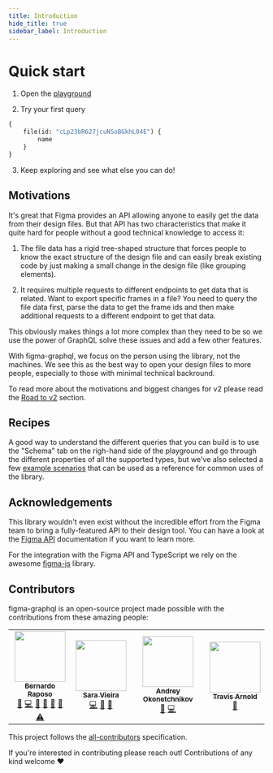 ```yaml
---
title: Introduction
hide_title: true
sidebar_label: Introduction
---
```


# Quick start

1. Open the <a href="/playground" target="_blank">playground</a>

2. Try your first query

```graphql
{
    file(id: "cLp23bR627jcuNSoBGkhL04E") {
        name
    }
}
```

3. Keep exploring and see what else you can do!

## Motivations

It's great that Figma provides an API allowing anyone to easily get the data from their design files. But that API has two characteristics that make it quite hard for people without a good technical knowledge to access it:

1. The file data has a rigid tree-shaped structure that forces people to know the exact structure of the design file and can easily break existing code by just making a small change in the design file (like grouping elements).

2. It requires multiple requests to different endpoints to get data that is related. Want to export specific frames in a file? You need to query the file data first, parse the data to get the frame ids and then make additional requests to a different endpoint to get that data.

This obviously makes things a lot more complex than they need to be so we use the power of GraphQL solve these issues and add a few other features.

With figma-graphql, we focus on the person using the library, not the machines. We see this as the best way to open your design files to more people, especially to those with minimal technical backround.

To read more about the motivations and biggest changes for v2 please read the [Road to v2](road-to-v2.mdx) section.

## Recipes

A good way to understand the different queries that you can build is to use the "Schema" tab on the righ-hand side of the playground and go through the different properties of all the supported types, but we've also selected a few [example scenarios](recipes.mdx) that can be used as a reference for common uses of the library.

## Acknowledgements

This library wouldn't even exist without the incredible effort from the Figma team to bring a fully-featured API to their design tool. You can have a look at the [Figma API](https://www.figma.com/developers/api) documentation if you want to learn more.

For the integration with the Figma API and TypeScript we rely on the awesome [figma-js](https://github.com/jongold/figma-js) library.

## Contributors

figma-graphql is an open-source project made possible with the contributions from these amazing people:

<!-- ALL-CONTRIBUTORS-LIST:START - Do not remove or modify this section -->
<!-- prettier-ignore-start -->
<!-- markdownlint-disable -->
<table>
  <tr>
    <td align="center"><a href="http://bernardoraposo.com"><img src="https://avatars2.githubusercontent.com/u/38172?v=4" width="100px;" alt=""/><br /><sub><b>Bernardo Raposo</b></sub></a><br /><a href="#question-braposo" title="Answering Questions">💬</a> <a href="https://github.com/braposo/figma-graphql/commits?author=braposo" title="Code">💻</a> <a href="https://github.com/braposo/figma-graphql/commits?author=braposo" title="Documentation">📖</a> <a href="#design-braposo" title="Design">🎨</a> <a href="#ideas-braposo" title="Ideas, Planning, & Feedback">🤔</a> <a href="https://github.com/braposo/figma-graphql/pulls?q=is%3Apr+reviewed-by%3Abraposo" title="Reviewed Pull Requests">👀</a> <a href="https://github.com/braposo/figma-graphql/commits?author=braposo" title="Tests">⚠️</a></td>
    <td align="center"><a href="http://iamsaravieira.com"><img src="https://avatars0.githubusercontent.com/u/1051509?v=4" width="100px;" alt=""/><br /><sub><b>Sara Vieira</b></sub></a><br /><a href="https://github.com/braposo/figma-graphql/commits?author=SaraVieira" title="Code">💻</a> <a href="https://github.com/braposo/figma-graphql/commits?author=SaraVieira" title="Documentation">📖</a> <a href="https://github.com/braposo/figma-graphql/pulls?q=is%3Apr+reviewed-by%3ASaraVieira" title="Reviewed Pull Requests">👀</a></td>
    <td align="center"><a href="http://okonet.ru"><img src="https://avatars3.githubusercontent.com/u/11071?v=4" width="100px;" alt=""/><br /><sub><b>Andrey Okonetchnikov</b></sub></a><br /><a href="https://github.com/braposo/figma-graphql/commits?author=okonet" title="Documentation">📖</a> <a href="https://github.com/braposo/figma-graphql/commits?author=okonet" title="Code">💻</a></td>
    <td align="center"><a href="https://souporserious.com"><img src="https://avatars1.githubusercontent.com/u/2762082?v=4" width="100px;" alt=""/><br /><sub><b>Travis Arnold</b></sub></a><br /><a href="https://github.com/braposo/figma-graphql/commits?author=souporserious" title="Documentation">📖</a></td>
  </tr>
</table>

<!-- markdownlint-enable -->
<!-- prettier-ignore-end -->

<!-- ALL-CONTRIBUTORS-LIST:END -->

This project follows the [all-contributors](https://github.com/all-contributors/all-contributors) specification. 

If you're interested in contributing please reach out! Contributions of any kind welcome ❤

[logo]: https://raw.githubusercontent.com/braposo/figma-graphql/master/assets/logo.svg?sanitize=true
[license-badge]: https://img.shields.io/npm/l/figma-graphql.svg?style=flat-square
[license]: https://github.com/braposo/figma-graphql/blob/master/LICENSE
[prs-badge]: https://img.shields.io/badge/PRs-welcome-brightgreen.svg?style=flat-square
[prs]: http://makeapullrequest.com
[codesandbox-badge]: https://codesandbox.io/static/img/play-codesandbox.svg
[codesandbox]: https://codesandbox.io/s/github/braposo/figma-graphql/
[prettier-badge]: https://img.shields.io/badge/code_style-prettier-ff69b4.svg?style=flat-square
[build-badge]: https://img.shields.io/travis/com/braposo/figma-graphql.svg?style=flat-square
[travis]: https://travis-ci.com/braposo/figma-graphql
[coverage-badge]: https://img.shields.io/codecov/c/github/braposo/figma-graphql.svg?style=flat-square
[coverage]: https://codecov.io/github/braposo/figma-graphql
[snyk-badge]: https://snyk.io/test/github/braposo/figma-graphql/badge.svg?style=flat-square
[snyk]: https://snyk.io/test/github/braposo/figma-graphql
[commitizen-badge]: https://img.shields.io/badge/commitizen-friendly-brightgreen.svg?style=flat-square
[commitizen]: http://commitizen.github.io/cz-cli/
[semantic-badge]: https://img.shields.io/badge/%20%20%F0%9F%93%A6%F0%9F%9A%80-semantic--release-e10079.svg?style=flat-square
[semantic]: https://github.com/semantic-release/semantic-release